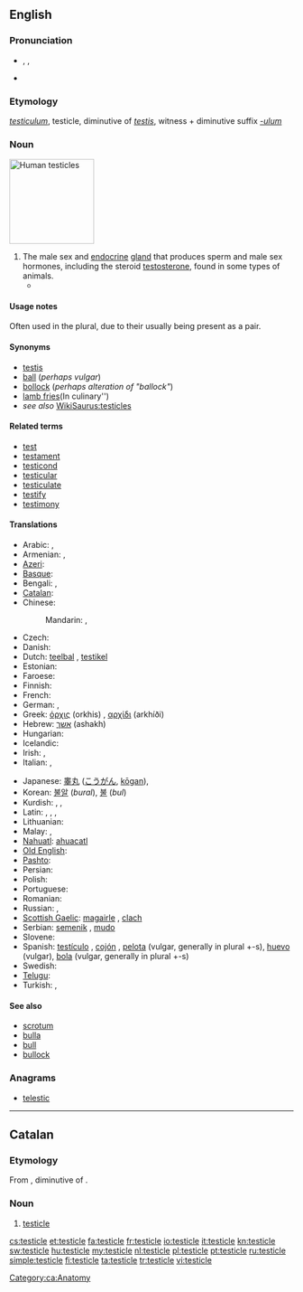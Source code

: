 ==English==
{{wikipedia|testicles}}

===Pronunciation===
* {{enPR|tĕsʹtĭ-kəl}}, {{IPA|/ˈtɛstɪkəl/}}, {{SAMPA|/"tEstIk@l/}}
* {{audio|en-us-testicle.ogg|Audio (US)}}
{{rfap|UK|UK}}

===Etymology===
{{etyl|la}} ''[[testiculum]]'', testicle, diminutive of ''[[testis#Latin|testis]]'', witness + diminutive suffix ''[[-ulum]]''

===Noun===
[[File:Hanging testicles.JPG|thumb|150px|Human testicles]]
{{en-noun}}

# The male sex and [[endocrine]] [[gland]] that produces sperm and male sex hormones, including the steroid [[testosterone]], found in some types of animals.
#* {{quote-book
|year=2000
|author=Margaret Atwood
|title=The Blind Assassin
|isbn=
|page=372
|passage=Despite your jogging and the hairiness of your legs, the shoe of aging is beginning to pinch. Soon you'll regret all that sun-tanning. Your face will look like a '''testicle'''.}}

====Usage notes====
Often used in the plural, due to their usually being present as a pair.

====Synonyms====
* [[testis]] {{qualifier|medical}}
* [[ball]] (''perhaps vulgar'')
* [[bollock]] (''perhaps alteration of "ballock"'')
* [[lamb fries]](In culinary'')
* ''see also'' [[WikiSaurus:testicles]]

====Related terms====
<!--All are related; none are derived-->
* [[test]]
* [[testament]]
* [[testicond]]
* [[testicular]]
* [[testiculate]]
* [[testify]]
* [[testimony]]

====Translations====
{{trans-top|male sex gland}}
* Arabic: {{t+|ar|بيضة|f|tr=bayDa}},  {{t-|ar|خصية|f|tr=khuSya}}
* Armenian: {{t-|hy|ամորձի|tr=amorji}},  {{qualifier|colloquial}} {{t+|hy|ձու|tr=ju}}
* [[Azeri]]: {{t|az|xaya|xs=Azeri}}
* [[Basque]]: {{t|eu|barrabil|xs=Basque}}
* Bengali: {{t-|bn|শুক্রাশয়|sc=Beng|xs=Bengali}}, {{qualifier|slang}} {{t-|bn|বীচি|sc=Beng|xs=Bengali}}
* [[Catalan]]: {{t-|ca|testicle|m}}
* Chinese:
*: Mandarin: {{t-|cmn|睾丸|tr=gāowán|sc=Hani}}, {{t|cmn|精巢|tr=jīngcháo|sc=Hani}}
* Czech: {{t+|cs|varle|n}}
* Danish: {{t-|da|testikel|c}}
* Dutch: [[teelbal]] {{m}}, [[testikel]] {{n}}
* Estonian: {{t|et|munand}}
* Faroese: {{t|fo|eista|n}}
* Finnish: {{t+|fi|kives}}
* French: {{t+|fr|testicule|m}}
* German: {{t+|de|Hoden|m}},  {{t|de|Testikel|m}}
* Greek: [[όρχις]] (orkhis) {{m}}, [[αρχίδι]] (arkhíði) {{m}} {{qualifier|vulgar}}
* Hebrew: [[אשך]] (ashakh) {{n}}
* Hungarian: {{t+|hu|here}}
* Icelandic: {{t+|is|eista|n}}
* Irish: {{t-|ga|magairle|m|xs=Irish}}, {{t+|ga|cloch|f|xs=Irish}} {{qualifier|vulgar}}
* Italian: {{t+|it|testicolo|m}}, {{t+|it|coglione|m}} {{qualifier|vulgar}}
{{trans-mid}}
* Japanese: [[睾丸]] ([[こうがん]], [[kōgan]]),  {{t|ja|精巣|tr=せいそう, seisō}}
* Korean: [[불알]] (''bural''), [[불]] (''bul'')
* Kurdish: {{t+|ku|gun|m}}, {{t+|ku|hêlik|m}}, {{t-|ku|گون|sc=ku-Arab}}
* Latin: {{t-|la|testiculum|n}},  {{t-|la|coleus|alt=cōleus}},  {{t-|la|testis}},  {{t-|la|coleo}}
* Lithuanian: {{t-|lt|sėklidė|f|xs=Lithuanian}}
* Malay: {{t|ms|buah zakar}}, {{qualifier|colloquial}} {{t|ms|telur}}
* [[Nahuatl]]: [[ahuacatl]]
* [[Old English]]: {{t-|ang|beallucas|alt=bealluc|xs=Old English}}
* [[Pashto]]: {{t|ps|خوټه|f|tr=xwëṭa|sc=ps-Arab}}
* Persian: {{t+|fa|خایه|tr=xâye|xs=Persian}}
* Polish: {{t+|pl|jądro|n}}
* Portuguese: {{t+|pt|testículo|m}}
* Romanian: {{t+|ro|testicul|n}}
* Russian: {{t+|ru|яичко|n|tr=jaíčko}},  {{t|ru|тестикула|f|tr=testíkula}}
* [[Scottish Gaelic]]: [[magairle]] {{m|f}}, [[clach]] {{f}} {{qualifier|vulgar}}
* Serbian: [[semenik]] {{m}}, [[mudo]] {{n}}
* Slovene: {{t-|sl|modo|n|alt=módo}}
* Spanish: [[testículo]] {{m}}, [[cojón]] {{m}} {{qualifier|vulgar}}, [[pelota]] {{f}} (vulgar, generally in plural +-s), [[huevo]] {{m}} (vulgar), [[bola]] {{f}} (vulgar, generally in plural +-s)
* Swedish: {{t|sv|testikel|c}}
* [[Telugu]]: {{t-|te|వృషణాలు}}
* Turkish: {{t+|tr|testis}},  {{t+|tr|haya}}
{{trans-bottom}}

====See also====
* [[scrotum]]
* [[bulla]]
* [[bull]]
* [[bullock]]

===Anagrams===
* [[telestic#English|telestic]]

----

==Catalan==

===Etymology===
From {{etyl|la|ca}} {{term|testiculum|testicle|lang=la}}, diminutive of {{term|testis|lang=la}}.

===Noun===
{{ca-noun|m}}

# [[#English|testicle]]

[[Category:ca:Anatomy]]

[[cs:testicle]]
[[et:testicle]]
[[fa:testicle]]
[[fr:testicle]]
[[io:testicle]]
[[it:testicle]]
[[kn:testicle]]
[[sw:testicle]]
[[hu:testicle]]
[[my:testicle]]
[[nl:testicle]]
[[pl:testicle]]
[[pt:testicle]]
[[ru:testicle]]
[[simple:testicle]]
[[fi:testicle]]
[[ta:testicle]]
[[tr:testicle]]
[[vi:testicle]]